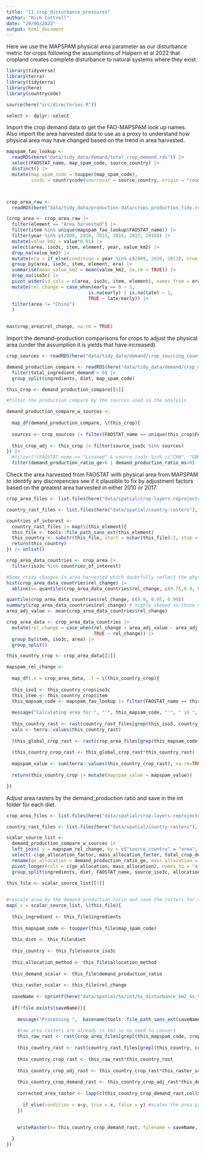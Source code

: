```yaml
---
title: "11_crop_disturbance_pressures"
author: "Rich Cottrell"
date: "29/06/2022"
output: html_document
---
```


Here we use the MAPSPAM physical area parameter as our disturbance metric for crops following the assumptions of Halpern et al 2022 that cropland creates complete disturbance to natural systems where they exist.

```r
library(tidyverse)
library(terra)
library(tidyterra)
library(here)
library(countrycode)

source(here("src/directories.R"))

select <- dplyr::select

```

Import the crop demand data to get the FAO-MAPSPAM look up names. Also import the area harvested data to use as a proxy to understand how physical area may have changed based on the trend in area harvested. 

```r

mapspam_fao_lookup <- 
  readRDS(here("data/tidy_data/demand/total_crop_demand.rds")) |> 
  select(FAOSTAT_name, map_spam_code, source_country) |> 
  distinct() |> 
  mutate(map_spam_code = toupper(map_spam_code),
         iso3c = countrycode(sourcevar = source_country, origin = "country.name", destination = "iso3c", warn=TRUE))



crop_area_raw <- 
  readRDS(here("data/tidy_data/production-data/crops_production_tidy.rds"))

(crop_area <- crop_area_raw |>  
  filter(element == "Area harvested") |> 
  filter(item %in% unique(mapspam_fao_lookup$FAOSTAT_name)) |> 
  filter(year %in% c(2009, 2010, 2011, 2016, 2017, 2018)) |> 
  mutate(value_km2 = value*0.01) |> 
  select(area, iso3c, item, element, year, value_km2) |> 
  drop_na(value_km2) |> 
  mutate(era = if_else(condition = year %in% c(2009, 2010, 2011), true = "early", false = "late")) |> 
  group_by(area, iso3c, item, element, era) |> 
  summarise(mean_value_km2 = mean(value_km2, na.rm = TRUE)) |> 
  drop_na(iso3c) |> 
  pivot_wider(id_cols = c(area, iso3c, item, element), names_from = era, values_from = mean_value_km2) |> 
  mutate(rel_change = case_when(early == 0 ~ 1,
                              is.na(early) | is.na(late) ~ 1,
                              TRUE ~ late/early)) |> 
  filter(area != "China")
  )
  

max(crop_area$rel_change, na.rm = TRUE)

```

Import the demand-production comparisons for crops to adjust the physical area (under the assumption it is yields that have increased).

```r

crop_sources <- readRDS(here("data/tidy_data/demand/crop_sourcing_countries_plausible_impacts.rds")) 

demand_production_compare <- readRDS(here("data/tidy_data/demand/crop_demand_production_compare.rds")) |>
  filter(total_ingredient_demand > 0) |> 
  group_split(ingredients, diet, map_spam_code)

this_crop <- demand_production_compare[[1]]

#filter the production compare by the sources used in the analysis

demand_production_compare_w_sources <- 
  
  map_df(demand_production_compare, \(this_crop){
  
  sources <- crop_sources |> filter(FAOSTAT_name == unique(this_crop$FAOSTAT_name)) |> pull(iso3c)
  
  this_crop_adj <- this_crop |> filter(source_iso3c %in% sources)
}) |> 
  #filter(!(FAOSTAT_name == "Linseed" & source_iso3c %in% c("CHN", "GBR"))) |> 
  filter(demand_production_ratio_ge>0 | demand_production_ratio_ms>0)

```

Check the area harvested from FAOSTAT with physical area from MAPSPAM to identify any discrepencies see if it plausible to fix by adjustment factors based on the greatest area harvested in either 2010 or 2017.

```r

crop_area_files <- list.files(here("data/spatial/crop-layers-reprojected"), pattern = "_A_", full.names = TRUE)

country_rast_files <- list.files(here("data/spatial/country-rasters"), full.names = TRUE)

countries_of_interest <- 
  country_rast_files |> map(\(this_element){
  this_file <- tools::file_path_sans_ext(this_element)
  this_country <- substr(this_file, start = nchar(this_file)-2, stop = nchar(this_file))
  return(this_country)
}) |> unlist()

crop_area_data_countries <- crop_area |> 
  filter(iso3c %in% countries_of_interest) 

#Some crazy changes in area harvested which doubtfully reflect the physical change in area - s
hist(crop_area_data_countries$rel_change) |> 
  abline(v= quantile(crop_area_data_countries$rel_change, c(0.75,0.9, 0.95, 0.99)), lty = 2)

quantile(crop_area_data_countries$rel_change, c(0.9, 0.95, 0.99))
summary(crop_area_data_countries$rel_change) # highly skewed so those values greater than the mean get the mean value (mean is greater than the 90th percentile)
area_adj_value <- mean(crop_area_data_countries$rel_change)

crop_area_data <- crop_area_data_countries |> 
  mutate(rel_change = case_when(rel_change > area_adj_value ~ area_adj_value,
                                TRUE ~ rel_change)) |> 
  group_by(item, iso3c, area) |> 
  group_split()

this_country_crop <- crop_area_data[[1]]

mapspam_rel_change <- 
  
  map_df(.x = crop_area_data, .f = \(this_country_crop){
  
  this_iso3 <- this_country_crop$iso3c
  this_item <- this_country_crop$item
  this_mapsam_code <- mapspam_fao_lookup |> filter(FAOSTAT_name == this_item) |> pull(map_spam_code) |> unique()
  
  message("Calculating area for ", "'", this_mapsam_code, "'", " in ", this_iso3)
  
  this_country_rast <- rast(country_rast_files[grep(this_iso3, country_rast_files)])
  vals <- terra::values(this_country_rast)
  
  (this_global_crop_rast <- rast(crop_area_files[grep(this_mapsam_code, crop_area_files)]))
  
  (this_country_crop_rast <- this_global_crop_rast*this_country_rast)
  
  mapspam_value <- sum(terra::values(this_country_crop_rast), na.rm=TRUE)
  
  return(this_country_crop |> mutate(mapspam_value = mapspam_value))

}) 
```


Adjust area rasters by the demand_production ratio and save in the int folder for each diet.

```r

crop_area_files <- list.files(here("data/spatial/crop-layers-reprojected"), pattern = "_A_", full.names = TRUE)

country_rast_files <- list.files(here("data/spatial/country-rasters"), full.names = TRUE)

scalar_source_list <- 
  demand_production_compare_w_sources |> 
  left_join( y = mapspam_rel_change, by = c("source_country" = "area", "source_iso3c" = "iso3c", "FAOSTAT_name" = "item")) |> 
  select(-c(ge_allocation_factor, mass_allocation_factor, total_crop_demand_ge, total_crop_demand_ms, check_ge, check_ms)) |> 
  rename(ge_allocation = demand_production_ratio_ge, mass_allocation = demand_production_ratio_ms) |> 
  pivot_longer(cols = c(ge_allocation, mass_allocation), names_to = "allocation_method", values_to = "demand_production_ratio") |> 
  group_split(ingredients, diet, FAOSTAT_name, source_iso3c, allocation_method) 
  
this_file <- scalar_source_list[[1]]


#rescale area by the demand-production ratio and save the rasters for each diet, ingredient, raw material
map(.x = scalar_source_list, \(this_file){
  
  this_ingredient <- this_file$ingredients 
  
  this_mapspam_code <- toupper(this_file$map_spam_code)
 
  this_diet <- this_file$diet
  
  this_country <- this_file$source_iso3c
  
  this_allocation_method <- this_file$allocation_method
  
  this_demand_scalar <- this_file$demand_production_ratio
  
  this_raster_scalar <- this_file$rel_change
  
  saveName <- sprintf(here("data/spatial/%s/int/%s_disturbance_km2_%s_%s.tif"), this_diet, this_ingredient,  this_allocation_method, this_country)
  
  if(!file.exists(saveName)){
    
    message("Processing ",  basename(tools::file_path_sans_ext(saveName)))
    
    #raw area rasters are already in km2 so no need to convert
    this_raw_rast <- rast(crop_area_files[grepl(this_mapspam_code, crop_area_files)]) 
  
    this_country_rast <- rast(country_rast_files[grepl(this_country, country_rast_files)])
    
    this_country_crop_rast <- this_raw_rast*this_country_rast
    
    this_country_crop_adj_rast <- this_country_crop_rast*this_raster_scalar #increases the area associated with production
    
    this_country_crop_demand_rast <- this_country_crop_adj_rast*this_demand_scalar
    
    corrected_area_raster <- lapp(c(this_country_crop_demand_rast,cellSize(this_country_crop_demand_rast)), \(x,y){
      
      if_else(condition = x<y, true = x, false = y) #scales the area produced by the demand:production ratio but limits to cellSize
    })
  
    
    writeRaster(x= this_country_crop_demand_rast, filename = saveName, overwrite=TRUE)

  }
})


```

